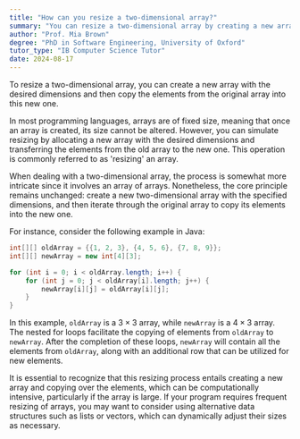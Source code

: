 ```yaml
---
title: "How can you resize a two-dimensional array?"
summary: "You can resize a two-dimensional array by creating a new array with the desired size and copying the elements over."
author: "Prof. Mia Brown"
degree: "PhD in Software Engineering, University of Oxford"
tutor_type: "IB Computer Science Tutor"
date: 2024-08-17
---
```


To resize a two-dimensional array, you can create a new array with the desired dimensions and then copy the elements from the original array into this new one.

In most programming languages, arrays are of fixed size, meaning that once an array is created, its size cannot be altered. However, you can simulate resizing by allocating a new array with the desired dimensions and transferring the elements from the old array to the new one. This operation is commonly referred to as 'resizing' an array.

When dealing with a two-dimensional array, the process is somewhat more intricate since it involves an array of arrays. Nonetheless, the core principle remains unchanged: create a new two-dimensional array with the specified dimensions, and then iterate through the original array to copy its elements into the new one.

For instance, consider the following example in Java:

```java
int[][] oldArray = {{1, 2, 3}, {4, 5, 6}, {7, 8, 9}};
int[][] newArray = new int[4][3];

for (int i = 0; i < oldArray.length; i++) {
    for (int j = 0; j < oldArray[i].length; j++) {
        newArray[i][j] = oldArray[i][j];
    }
}
```

In this example, `oldArray` is a $3 \times 3$ array, while `newArray` is a $4 \times 3$ array. The nested for loops facilitate the copying of elements from `oldArray` to `newArray`. After the completion of these loops, `newArray` will contain all the elements from `oldArray`, along with an additional row that can be utilized for new elements.

It is essential to recognize that this resizing process entails creating a new array and copying over the elements, which can be computationally intensive, particularly if the array is large. If your program requires frequent resizing of arrays, you may want to consider using alternative data structures such as lists or vectors, which can dynamically adjust their sizes as necessary.
    